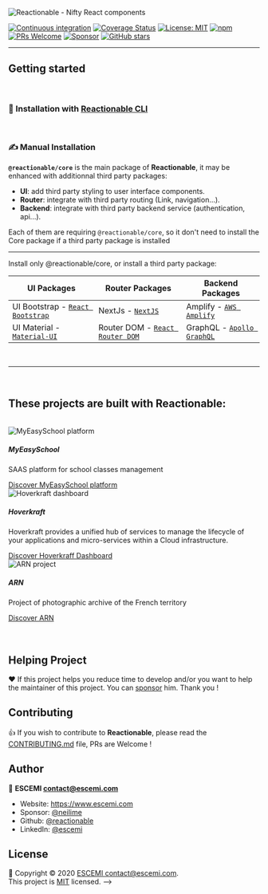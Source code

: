 
<Meta title="Reactionable/Home" />

![Reactionable - Nifty React components](https://repository-images.githubusercontent.com/215304880/54c18000-3001-11eb-99e6-e7d2ceccde7f)

[![Continuous integration](https://github.com/reactionable/reactionable/workflows/Continuous%20Integration/badge.svg)](https://github.com/reactionable/reactionable/actions?query=workflow%3A%22Continuous+Integration%22)
[![Coverage Status](https://codecov.io/gh/reactionable/reactionable/branch/master/graph/badge.svg)](https://codecov.io/gh/reactionable/reactionable)
[![License: MIT](https://img.shields.io/badge/License-MIT-yellow.svg)](https://github.com/reactionable/reactionable/blob/master/LICENSE)
[![npm](https://img.shields.io/npm/v/@reactionable/core)](https://www.npmjs.com/search?q=%40reactionable)
[![PRs Welcome](https://img.shields.io/badge/PRs-welcome-brightgreen.svg)](CONTRIBUTING.md)
[![Sponsor](https://img.shields.io/badge/%E2%9D%A4-Sponsor-ff69b4)](https://github.com/sponsors/neilime)
[![GitHub stars](https://img.shields.io/github/stars/reactionable/reactionable?logo=github)](https://github.com/reactionable/reactionable)

---

## Getting started

<br />

### 🤖 Installation with [Reactionable CLI](https://reactionable.github.io/reactionable-cli/)

<br />

### ✍️ Manual Installation

**`@reactionable/core`** is the main package of **Reactionable**, it may be enhanced with additionnal third party packages:

- **UI**: add third party styling to user interface components.
- **Router**: integrate with third party routing (Link, navigation...).
- **Backend**: integrate with third party backend service (authentication, api...).

Each of them are requiring `@reactionable/core`, so it don't need to install the Core package if a third party package is installed

---

Install only <LinkTo kind="Core" story="Home">@reactionable/core</LinkTo>, or install a third party package:

| UI Packages                                                                                                              | Router Packages                                                                                                                   | Backend Packages                                                                                                     |
| ------------------------------------------------------------------------------------------------------------------------ | --------------------------------------------------------------------------------------------------------------------------------- | -------------------------------------------------------------------------------------------------------------------- |
| <LinkTo kind="UI Bootstrap" story="Home">UI Bootstrap</LinkTo> - [`React Bootstrap`](https://react-bootstrap.github.io/) | <LinkTo kind="NextJs" story="Home">NextJs</LinkTo> - [`NextJS`](https://nextjs.org/)                                              | <LinkTo kind="Amplify" story="Home">Amplify</LinkTo> - [`AWS Amplify`](https://docs.amplify.aws/)                    |
| <LinkTo kind="UI Material" story="Home">UI Material</LinkTo> - [`Material-UI`](https://material-ui.com/)                 | <LinkTo kind="Router DOM" story="Home">Router DOM</LinkTo> - [`React Router DOM`](https://reactrouter.com/web/guides/quick-start) | <LinkTo kind="GraphQL" story="Home">GraphQL</LinkTo> - [`Apollo GraphQL`](https://www.apollographql.com/docs/react/) |

<br />

---

<br />

## These projects are built with **Reactionable**:

<br />
<div className="card-deck">
  <div className="card">
    <img
      className="card-img-top"
      src="https://via.placeholder.com/150x100?text=MyEasySchool"
      alt="MyEasySchool platform"
    />
    <div className="card-body">
      <h5 className="card-title">MyEasySchool</h5>
      <p className="card-text">SAAS platform for school classes management</p>
    </div>
    <div className="card-footer">
      <a href="https://master.d2esspr3nj3mny.amplifyapp.com/" className="btn btn-outline-dark">
        Discover MyEasySchool platform
      </a>
    </div>
  </div>
  <div className="card">
    <img
      className="card-img-top"
      src="https://via.placeholder.com/150x100?text=Hoverkraft.sh"
      alt="Hoverkraft dashboard"
    />
    <div className="card-body">
      <h5 className="card-title">Hoverkraft</h5>
      <p className="card-text">
        Hoverkraft provides a unified hub of services to manage the lifecycle of your applications
        and micro-services within a Cloud infrastructure.
      </p>
    </div>
    <div className="card-footer">
      <a href="https://hoverkraft.sh/" className="btn btn-outline-dark">
        Discover Hoverkraff Dashboard
      </a>
    </div>
  </div>
  <div className="card">
    <img
      className="card-img-top"
      src="https://via.placeholder.com/150x100?text=ARN"
      alt="ARN project"
    />
    <div className="card-body">
      <h5 className="card-title">ARN</h5>
      <p className="card-text">Project of photographic archive of the French territory</p>
    </div>
    <div className="card-footer">
      <a href="https://www.archive-arn.fr/" className="btn btn-outline-dark">
        Discover ARN
      </a>
    </div>
  </div>
</div>

<br />
<br />

## Helping Project

❤️ If this project helps you reduce time to develop and/or you want to help the maintainer of this project. You can [sponsor](https://github.com/sponsors/neilime) him. Thank you !

## Contributing

👍 If you wish to contribute to **Reactionable**, please read the [CONTRIBUTING.md](CONTRIBUTING.md) file, PRs are Welcome !

## Author

🏢 **ESCEMI <contact@escemi.com>**

- Website: https://www.escemi.com
- Sponsor: [@neilime](https://github.com/sponsors/)
- Github: [@reactionable](https://github.com/reactionable)
- LinkedIn: [@escemi](https://www.linkedin.com/company/escemi)

## License

📝 Copyright © 2020 [ESCEMI <contact@escemi.com>](https://www.escemi.com).<br />
This project is [MIT](https://github.com/reactionable/reactionable/blob/master/LICENSE) licensed. -->
